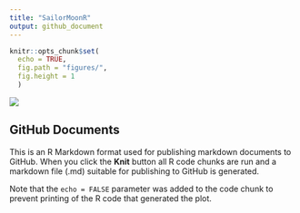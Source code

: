 ```yaml
---
title: "SailorMoonR"
output: github_document
---
```


```r
knitr::opts_chunk$set(
  echo = TRUE,
  fig.path = "figures/",
  fig.height = 1
  )
```

![](skyline.png)

## GitHub Documents

This is an R Markdown format used for publishing markdown documents to GitHub. When you click the **Knit** button all R code chunks are run and a markdown file (.md) suitable for publishing to GitHub is generated.


Note that the `echo = FALSE` parameter was added to the code chunk to prevent printing of the R code that generated the plot.
